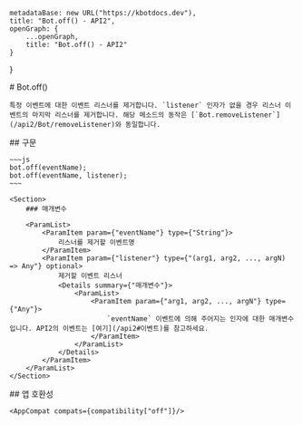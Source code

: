 
    metadataBase: new URL("https://kbotdocs.dev"),
    title: "Bot.off() - API2",
    openGraph: {
        ...openGraph,
        title: "Bot.off() - API2"
    }
}

<Section>
    # Bot.off()

    특정 이벤트에 대한 이벤트 리스너를 제거합니다. `listener` 인자가 없을 경우 리스너 이벤트의 마지막 리스너를 제거합니다. 해당 메소드의 동작은 [`Bot.removeListener`](/api2/Bot/removeListener)와 동일합니다.
</Section>
<Section>
    ## 구문

    ~~~js
    bot.off(eventName);
    bot.off(eventName, listener);
    ~~~

    <Section>
        ### 매개변수

        <ParamList>
            <ParamItem param={"eventName"} type={"String"}>
                리스너를 제거할 이벤트명
            </ParamItem>
            <ParamItem param={"listener"} type={"(arg1, arg2, ..., argN) => Any"} optional>
                제거할 이벤트 리스너
                <Details summary={"매개변수"}>
                    <ParamList>
                        <ParamItem param={"arg1, arg2, ..., argN"} type={"Any"}>
                            `eventName` 이벤트에 의해 주어지는 인자에 대한 매개변수입니다. API2의 이벤트는 [여기](/api2#이벤트)를 참고하세요.
                        </ParamItem>
                    </ParamList>
                </Details>
            </ParamItem>
        </ParamList>
    </Section>
</Section>
<Section>
    ## 앱 호환성

    <AppCompat compats={compatibility["off"]}/>
</Section>